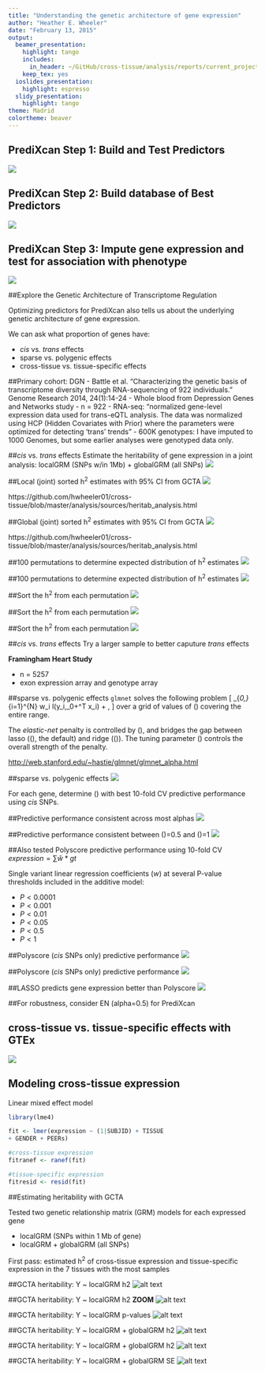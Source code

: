 ```yaml
---
title: "Understanding the genetic architecture of gene expression"
author: "Heather E. Wheeler"
date: "February 13, 2015"
output:
  beamer_presentation:
    highlight: tango
    includes:
      in_header: ~/GitHub/cross-tissue/analysis/reports/current_projects_20150218/header.tex
    keep_tex: yes
  ioslides_presentation:
    highlight: espresso
  slidy_presentation:
    highlight: tango
theme: Madrid
colortheme: beaver
---
```


## PrediXcan Step 1: Build and Test Predictors
![](figs/pred1.png)


## PrediXcan Step 2: Build database of Best Predictors
![](figs/pred2.png)


## PrediXcan Step 3: Impute gene expression and test for association with phenotype
![](figs/pred3.png)


##Explore the Genetic Architecture of Transcriptome Regulation 

Optimizing predictors for PrediXcan also tells us about the underlying genetic architecture of gene expression.

We can ask what proportion of genes have:

- *cis* vs. *trans* effects 
- sparse vs. polygenic effects
- cross-tissue vs. tissue-specific effects

##Primary cohort: DGN
- Battle et al. “Characterizing the genetic basis of transcriptome diversity through RNA-sequencing of 922 individuals.” Genome Research 2014, 24(1):14-24
- Whole blood from Depression Genes and Networks study
- n = 922
- RNA-seq: "normalized gene-level expression data used for trans-eQTL analysis. The data was normalized using HCP (Hidden Covariates with Prior) where the parameters were optimized for detecting 'trans' trends"
- 600K genotypes: I have imputed to 1000 Genomes, but some earlier analyses were genotyped data only.

##*cis* vs. *trans* effects
Estimate the heritability of gene expression in a joint analysis: localGRM (SNPs w/in 1Mb) + globalGRM (all SNPs)
![](figs/gcta-DGN-globalvlocal.png)

##Local (joint) sorted h^2^ estimates with 95% CI from GCTA
![](figs/gcta-DGN-localh2.png)

\tiny https://github.com/hwheeler01/cross-tissue/blob/master/analysis/sources/heritab_analysis.html

##Global (joint) sorted h^2^ estimates with 95% CI from GCTA
![](figs/gcta-DGN-globalh2.png)

\tiny https://github.com/hwheeler01/cross-tissue/blob/master/analysis/sources/heritab_analysis.html

##100 permutations to determine expected distribution of h^2^ estimates
<!--I performed 100 resampling permutations for heritability estimation, shuffling the gene expression labels for the DGN-WB. Points are the median h^2^ of the 100 permutations, \textcolor{gray}{95\% CI}, \textcolor{red}{h2}-->
![](figs/perms-DGN-localjointh2.png)

##100 permutations to determine expected distribution of h^2^ estimates
<!--I performed 100 resampling permutations for heritability estimation, shuffling the gene expression labels for the DGN-WB. Points are the median h^2^ of the 100 permutations, \textcolor{gray}{95\% CI}, \textcolor{red}{h2}-->
![](figs/perms-DGN-globaljointh2.png)

##Sort the h^2^ from each permutation
<!--Plotted in <span style="color:gray">gray</span> is the sorted h<sup>2</sup> from each permutation and in <span style="color:red">red</span> is the sorted h<sup>2</sup> from the observed data.-->
![](figs/sortedperms-DGN-localjointh2.png)

##Sort the h^2^ from each permutation
<!--Plotted in <span style="color:gray">gray</span> is the sorted h<sup>2</sup> from each permutation and in <span style="color:red">red</span> is the sorted h<sup>2</sup> from the observed data.-->
![](figs/sortedperms-DGN-globaljointh2.png)

##Sort the h^2^ from each permutation
<!--Plotted in <span style="color:gray">gray</span> is the sorted h<sup>2</sup> from each permutation and in <span style="color:red">red</span> is the sorted h<sup>2</sup> from the observed data.-->
![](figs/sortedperms-DGN-globalonlyh2.png)

##*cis* vs. *trans* effects
Try a larger sample to better caputure *trans* effects

**Framingham Heart Study**

- n = 5257
- exon expression array and genotype array

##sparse vs. polygenic effects
`glmnet` solves the following problem <span class="math">\[
\min_{\beta_0,\beta} \frac{1}{N} \sum_{i=1}^{N} w_i l(y_i,\beta_0+\beta^T x_i) + \lambda\left[(1-\alpha)||\beta||_2^2/2 + \alpha ||\beta||_1\right],
\]</span> over a grid of values of <span class="math">\(\lambda\)</span> covering the entire range. 

The <em>elastic-net</em> penalty is controlled by <span class="math">\(\alpha\)</span>, and bridges the gap between lasso (<span class="math">\(\alpha=1\)</span>, the default) and ridge (<span class="math">\(\alpha=0\)</span>). The tuning parameter <span class="math">\(\lambda\)</span> controls the overall strength of the penalty.

\small <http://web.stanford.edu/~hastie/glmnet/glmnet_alpha.html>

##sparse vs. polygenic effects
![](figs/enline.png)

For each gene, determine <span class="math">\(\alpha\)</span> with best 10-fold CV predictive performance using *cis* SNPs.

##Predictive performance consistent across most alphas
![](figs/chr22EN.png)

##Predictive performance consistent between <span class="math">\(\alpha\)</span>=0.5 and <span class="math">\(\alpha\)</span>=1
![](figs/DGN-EN-alpha-05v10.png)

##Also tested Polyscore predictive performance using 10-fold CV
$expression = \sum\hat{w}*gt$

Single variant linear regression coefficients ($w$) at several P-value thresholds included in the additive model:

- $P<0.0001$
- $P<0.001$
- $P<0.01$
- $P<0.05$
- $P<0.5$
- $P<1$

##Polyscore (*cis* SNPs only) predictive performance
![](figs/psDGN.png)

##Polyscore (*cis* SNPs only) predictive performance
![](figs/psDGN-R205.png)

##LASSO predicts gene expression better than Polyscore
![](figs/PSvLASSO.png)

##For robustness, consider EN (alpha=0.5) for PrediXcan
\begin{columns}[c]  %the "c" option specifies center vertical alignment
\column{.5\textwidth}  %column designated by a command
  \includegraphics[height=3in]{figs/nsnps.png}
\column{.5\textwidth}
  \includegraphics[height=3in]{figs/nsnpsZoom.png}
\end{columns}

## cross-tissue vs. tissue-specific effects with GTEx
![](figs/gtex.png)

## Modeling cross-tissue expression
Linear mixed effect model

```r
library(lme4)

fit <- lmer(expression ~ (1|SUBJID) + TISSUE 
+ GENDER + PEERs) 

#cross-tissue expression
fitranef <- ranef(fit) 

#tissue-specific expression
fitresid <- resid(fit) 
```

##Estimating heritability with GCTA

Tested two genetic relationship matrix (GRM) models for each expressed gene

- localGRM (SNPs within 1 Mb of gene)
- localGRM + globalGRM (all SNPs)

First pass: estimated h^2^ of cross-tissue expression and tissue-specific expression in the 7 tissues with the most samples

##GCTA heritability: Y ~ localGRM h2
![alt text](/Users/heather/GitHub/cross-tissue/plots/hist_GTEx_localGRM_h2_2014-11-25.png)

##GCTA heritability: Y ~ localGRM h2 **ZOOM**
![alt text](/Users/heather/GitHub/cross-tissue/plots/hist_GTEx_localGRM_h2_ylim3000_2014-11-25.png)

##GCTA heritability: Y ~ localGRM p-values
![alt text](/Users/heather/GitHub/cross-tissue/plots/hist_GTEx_localGRM_p_2014-11-25.png)

##GCTA heritability: Y ~ localGRM + globalGRM h2 
![alt text](/Users/heather/GitHub/cross-tissue/plots/scatter_GTEx_localGRM_globalGRM_h2_2014-11-25.png)

##GCTA heritability: Y ~ localGRM + globalGRM h2 
![alt text](/Users/heather/GitHub/cross-tissue/plots/hist_GTEx_localGRM_globalGRM_h2_2014-11-25.png)

##GCTA heritability: Y ~ localGRM + globalGRM SE 
![alt text](/Users/heather/GitHub/cross-tissue/plots/hist_GTEx_localGRM_globalGRM_se_2014-11-25.png)